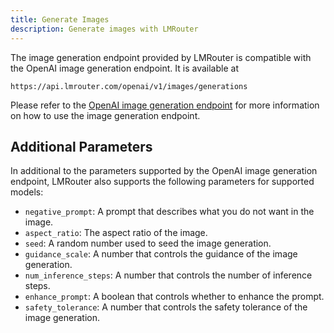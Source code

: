 ```yaml
---
title: Generate Images
description: Generate images with LMRouter
---
```


The image generation endpoint provided by LMRouter is compatible with the OpenAI image generation endpoint. It is available at

```
https://api.lmrouter.com/openai/v1/images/generations
```

Please refer to the [OpenAI image generation endpoint](https://platform.openai.com/docs/api-reference/images/create) for more information on how to use the image generation endpoint.

## Additional Parameters

In additional to the parameters supported by the OpenAI image generation endpoint, LMRouter also supports the following parameters for supported models:

- `negative_prompt`: A prompt that describes what you do not want in the image.
- `aspect_ratio`: The aspect ratio of the image.
- `seed`: A random number used to seed the image generation.
- `guidance_scale`: A number that controls the guidance of the image generation.
- `num_inference_steps`: A number that controls the number of inference steps.
- `enhance_prompt`: A boolean that controls whether to enhance the prompt.
- `safety_tolerance`: A number that controls the safety tolerance of the image generation.
